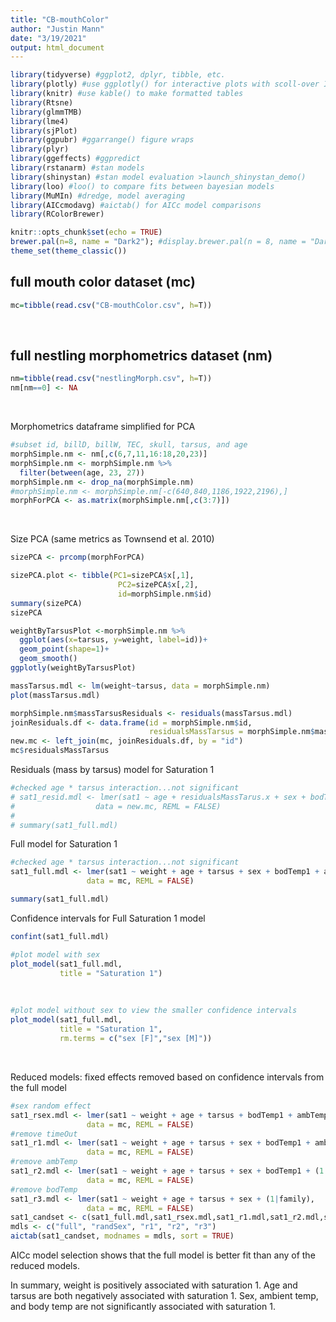 ```yaml
---
title: "CB-mouthColor"
author: "Justin Mann"
date: "3/19/2021"
output: html_document
---
```


```r
library(tidyverse) #ggplot2, dplyr, tibble, etc.
library(plotly) #use ggplotly() for interactive plots with scoll-over IDs
library(knitr) #use kable() to make formatted tables
library(Rtsne)
library(glmmTMB)
library(lme4)
library(sjPlot)
library(ggpubr) #ggarrange() figure wraps
library(plyr)
library(ggeffects) #ggpredict
library(rstanarm) #stan models
library(shinystan) #stan model evaluation >launch_shinystan_demo()
library(loo) #loo() to compare fits between bayesian models
library(MuMIn) #dredge, model averaging
library(AICcmodavg) #aictab() for AICc model comparisons
library(RColorBrewer)
```

```r
knitr::opts_chunk$set(echo = TRUE)
brewer.pal(n=8, name = "Dark2"); #display.brewer.pal(n = 8, name = "Dark2")
theme_set(theme_classic())
```

## full mouth color dataset (mc)

```r
mc=tibble(read.csv("CB-mouthColor.csv", h=T))
```
<br>

## full nestling morphometrics dataset (nm)

```r
nm=tibble(read.csv("nestlingMorph.csv", h=T))
nm[nm==0] <- NA
```
<br> 

Morphometrics dataframe simplified for PCA
```r
#subset id, billD, billW, TEC, skull, tarsus, and age
morphSimple.nm <- nm[,c(6,7,11,16:18,20,23)]
morphSimple.nm <- morphSimple.nm %>% 
  filter(between(age, 23, 27))
morphSimple.nm <- drop_na(morphSimple.nm)
#morphSimple.nm <- morphSimple.nm[-c(640,840,1186,1922,2196),]
morphForPCA <- as.matrix(morphSimple.nm[,c(3:7)])
```
<br>

Size PCA (same metrics as Townsend et al. 2010)
```r
sizePCA <- prcomp(morphForPCA)

sizePCA.plot <- tibble(PC1=sizePCA$x[,1],
                        PC2=sizePCA$x[,2],
                        id=morphSimple.nm$id)
summary(sizePCA)
sizePCA
```

```r
weightByTarsusPlot <-morphSimple.nm %>% 
  ggplot(aes(x=tarsus, y=weight, label=id))+
  geom_point(shape=1)+
  geom_smooth()
ggplotly(weightByTarsusPlot)
```


```r
massTarsus.mdl <- lm(weight~tarsus, data = morphSimple.nm)
plot(massTarsus.mdl)
```

```r
morphSimple.nm$massTarsusResiduals <- residuals(massTarsus.mdl)
joinResiduals.df <- data.frame(id = morphSimple.nm$id, 
                               residualsMassTarsus = morphSimple.nm$massTarsusResiduals)
new.mc <- left_join(mc, joinResiduals.df, by = "id")
mc$residualsMassTarsus
```

Residuals (mass by tarsus) model for Saturation 1
```r
#checked age * tarsus interaction...not significant
# sat1_resid.mdl <- lmer(sat1 ~ age + residualsMassTarus.x + sex + bodTemp1 + ambTemp1 + timeOut1 + (1|family), 
#                  data = new.mc, REML = FALSE)
# 
# summary(sat1_full.mdl)
```


Full model for Saturation 1
```r
#checked age * tarsus interaction...not significant
sat1_full.mdl <- lmer(sat1 ~ weight + age + tarsus + sex + bodTemp1 + ambTemp1 + timeOut1 + (1|family), 
                 data = mc, REML = FALSE)

summary(sat1_full.mdl)
```

Confidence intervals for Full Saturation 1 model
```r
confint(sat1_full.mdl)
```


```r
#plot model with sex
plot_model(sat1_full.mdl,
           title = "Saturation 1")
```
<br>

```r
#plot model without sex to view the smaller confidence intervals 
plot_model(sat1_full.mdl, 
           title = "Saturation 1",
           rm.terms = c("sex [F]","sex [M]"))
```
<br>

Reduced models: fixed effects removed based on confidence intervals from the full model
```r
#sex random effect 
sat1_rsex.mdl <- lmer(sat1 ~ weight + age + tarsus + bodTemp1 + ambTemp1 + (1|sex), 
                 data = mc, REML = FALSE)
#remove timeOut
sat1_r1.mdl <- lmer(sat1 ~ weight + age + tarsus + sex + bodTemp1 + ambTemp1 + (1|family), 
                 data = mc, REML = FALSE)
#remove ambTemp
sat1_r2.mdl <- lmer(sat1 ~ weight + age + tarsus + sex + bodTemp1 + (1|family), 
                 data = mc, REML = FALSE)
#remove bodTemp
sat1_r3.mdl <- lmer(sat1 ~ weight + age + tarsus + sex + (1|family), 
                 data = mc, REML = FALSE)
sat1_candset <- c(sat1_full.mdl,sat1_rsex.mdl,sat1_r1.mdl,sat1_r2.mdl,sat1_r3.mdl)
mdls <- c("full", "randSex", "r1", "r2", "r3")
aictab(sat1_candset, modnames = mdls, sort = TRUE)
```
AICc model selection shows that the full model is better fit than any of the reduced models. 
<br> 

In summary, weight is positively associated with saturation 1. Age and tarsus are both negatively associated with saturation 1. Sex, ambient temp, and body temp are not significantly associated with saturation 1.

